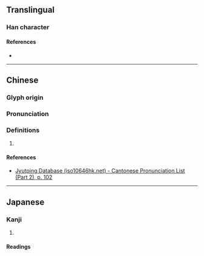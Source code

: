 {{character info/new}}
==Translingual==

===Han character===
{{Han char|rn=50|rad=巾|as=11|sn=14|four=|canj=LBMWF|ids=⿰巾票}}

====References====
* {{Han ref|kx=0336.010|dkj=09053|dj=0643.020|hdz=10752.010|uh=5E56|ud=24150}}

----

==Chinese==
{{zh-forms}}

===Glyph origin===
{{Han etym}}

===Pronunciation===
{{zh-pron
|m=biāo
|c=biu1
|mc=y
|oc=y
|cat=
}}

===Definitions===
{{zh-hanzi}}

# {{rfdef|zh}}

====References====
* [http://www.iso10646hk.net/jp/document/download.jsp Jyutping Database (iso10646hk.net) - Cantonese Pronunciation List (Part 2), p. 102]

----

==Japanese==

===Kanji===
{{ja-kanji|grade=|rs=巾11}}

# {{rfdef|ja|sort=巾11}}

====Readings====
{{ja-readings|on=[[ひょう]] (hyō)|kun=[[しるし]] (shirushi), [[はた]] (hata), [[のおり]] (noori)}}